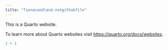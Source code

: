 ```yaml
---
title: "fionacandland.notgithubfile"
---
```


This is a Quarto website.

To learn more about Quarto websites visit <https://quarto.org/docs/websites>.

```r
1 + 1
```
